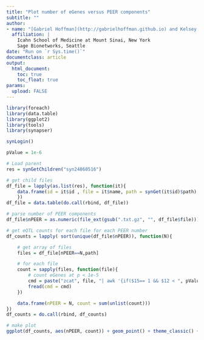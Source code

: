 ```yaml
---
title: "Plot number of eGenes versus PEER components"
subtitle: ""
author:
- name: "[Gabriel Hoffman](http://gabrielhoffman.github.io) and Kelsey Montgomery"
  affiliation: | 
    Icahn School of Medicine at Mount Sinai, New York
    Sage Bionetworks, Seattle
date: "Run on `r Sys.time()`"
documentclass: article
output:
  html_document:
    toc: true
    toc_float: true
params:
  upload: FALSE
---
```



<!---

cd /hpc/users/hoffmg01/work/CMC/analyze-eqtl/
# rm -rf vizualize/plot_eQTL_counts_cache

rmarkdown::render("visualize/plot_eQTL_counts.Rmd")



--->
 

```r
library(foreach)
library(data.table)
library(ggplot2)
library(tools)
library(synapser)

synLogin()
```

```r
pValue = 1e-6

# Load parent
res = synGetChildren("syn24860516")

# get child files
df_file = lapply(as.list(res), function(it){
	data.frame(id = it$id , file = it$name, path = synGet(it$id)$path)
	})
df_file = data.table(do.call(rbind, df_file))

# parse number of PEER components
df_file$nPEER = as.numeric(file_ext(gsub(".txt.gz", "", df_file$file)))

# get eQTL counts for each file for each PEER number
df_counts = lapply( sort(unique(df_file$nPEER)), function(N){

	# get array of files
	files = df_file[nPEER==N,path]

	# for each file
	count = sapply(files, function(file){
		# count eGenes at p < 1e-5
		cmd = paste("zcat", file, "| awk '{if($15== 1 && $12 < ", pValue, ") print $1}' | wc -l")
		fread(cmd = cmd)
	})

	data.frame(nPEER = N, count = sum(unlist(count)))
})
df_counts = do.call(rbind, df_counts)
```

```r
# make plot
ggplot(df_counts, aes(nPEER, count)) + geom_point() + theme_classic() + xlab("# PEER components") + ylab("# eGenes at p < 1e-5") + ylim(0, max(df_counts$count))
```










